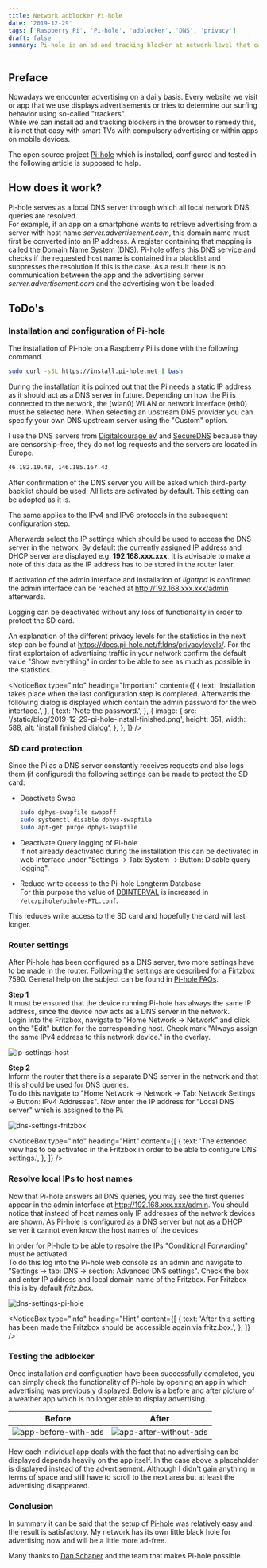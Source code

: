 ```yaml
---
title: Network adblocker Pi-hole
date: '2019-12-29'
tags: ['Raspberry Pi', 'Pi-hole', 'adblocker', 'DNS', 'privacy']
draft: false
summary: Pi-hole is an ad and tracking blocker at network level that can be put into operation with little effort.
---
```


## Preface

Nowadays we encounter advertising on a daily basis. Every website we visit or app that we use displays advertisements or tries to determine our surfing behavior using so-called "trackers".
\
While we can install ad and tracking blockers in the browser to remedy this, it is not that easy with smart TVs with compulsory advertising or within apps on mobile devices.

The open source project [Pi-hole](https://pi-hole.net/) which is installed, configured and tested in the following article is supposed to help.

## How does it work?

Pi-hole serves as a local DNS server through which all local network DNS queries are resolved.
\
For example, if an app on a smartphone wants to retrieve advertising from a server with host name _server.advertisement.com_, this domain name must first be converted into an IP address.
A register containing that mapping is called the Domain Name System (DNS). Pi-hole offers this DNS service and checks if the requested host name is contained in a blacklist and suppresses the resolution if this is the case.
As a result there is no communication between the app and the advertising server _server.advertisement.com_ and the advertising won't be loaded.

## ToDo's

### Installation and configuration of Pi-hole

The installation of Pi-hole on a Raspberry Pi is done with the following command.

```bash
sudo curl -sSL https://install.pi-hole.net | bash
```

During the installation it is pointed out that the Pi needs a static IP address as it should act as a DNS server in future.
Depending on how the Pi is connected to the network, the (wlan0) WLAN or network interface (eth0) must be selected here.
When selecting an upstream DNS provider you can specify your own DNS upstream server using the "Custom" option.

I use the DNS servers from [Digitalcourage eV](https://digitalcourage.de/support/zensurfreier-dns-server) and [SecureDNS](https://securedns.eu/) because they are censorship-free, they do not log requests and the servers are located in Europe.

```bash
46.182.19.48, 146.185.167.43
```

After confirmation of the DNS server you will be asked which third-party backlist should be used. All lists are activated by default. This setting can be adopted as it is.

The same applies to the IPv4 and IPv6 protocols in the subsequent configuration step.

Afterwards select the IP settings which should be used to access the DNS server in the network.
By default the currently assigned IP address and DHCP server are displayed e.g. **192.168.xxx.xxx**.
It is advisable to make a note of this data as the IP address has to be stored in the router later.

If activation of the admin interface and installation of _lighttpd_ is confirmed the admin interface can be reached at http://192.168.xxx.xxx/admin afterwards.

Logging can be deactivated without any loss of functionality in order to protect the SD card.

An explanation of the different privacy levels for the statistics in the next step can be found at https://docs.pi-hole.net/ftldns/privacylevels/.
For the first explortaion of advertising traffic in your network confirm the default value "Show everything" in order to be able to see as much as possible in the statistics.

<NoticeBox
  type="info"
  heading="Important"
  content={[
    {
      text: 'Installation takes place when the last configuration step is completed. Afterwards the following dialog is displayed which contain the admin password for the web interface.',
    },
    {
      text: 'Note the password.',
    },
    {
      image: {
        src: '/static/blog/2019-12-29-pi-hole-install-finished.png',
        height: 351,
        width: 588,
        alt: 'install finished dialog',
      },
    },
  ]}
/>

### SD card protection

Since the Pi as a DNS server constantly receives requests and also logs them (if configured) the following settings can be made to protect the SD card:

- Deactivate Swap

  ```bash
  sudo dphys-swapfile swapoff
  sudo systemctl disable dphys-swapfile
  sudo apt-get purge dphys-swapfile
  ```

- Deactivate Query logging of Pi-hole  
  If not already deactivated during the installation this can be dectivated in web interface under "Settings → Tab: System → Button: Disable query logging".
- Reduce write access to the Pi-hole Longterm Database  
  For this purpose the value of [DBINTERVAL](https://docs.pi-hole.net/ftldns/configfile/#dbinterval) is increased in `/etc/pihole/pihole-FTL.conf`.

This reduces write access to the SD card and hopefully the card will last longer.

### Router settings

After Pi-hole has been configured as a DNS server, two more settings have to be made in the router. Following the settings are described for a Firtzbox 7590.
General help on the subject can be found in [Pi-hole FAQs](https://discourse.pi-hole.net/t/how-do-i-configure-my-devices-to-use-pi-hole-as-their-dns-server/245).

**Step 1**\
It must be ensured that the device running Pi-hole has always the same IP address, since the device now acts as a DNS server in the network.  
Login into the Fritzbox, navigate to "Home Network → Network" and click on the "Edit" button for the corresponding host. Check mark "Always assign the same IPv4 address to this network device." in the overlay.

![ip-settings-host](/static/blog/2019-12-29-dns-fixed-ip.png 'IP configuration dialog')

**Step 2**\
Inform the router that there is a separate DNS server in the network and that this should be used for DNS queries.  
To do this navigate to "Home Network → Network → Tab: Network Settings → Button: IPv4 Addresses".
Now enter the IP address for "Local DNS server" which is assigned to the Pi.

![dns-settings-fritzbox](/static/blog/2019-12-29-dns-fritzbox.png 'DNS configuration dialog')

<NoticeBox
  type="info"
  heading="Hint"
  content={[
    {
      text: 'The extended view has to be activated in the Fritzbox in order to be able to configure DNS settings.',
    },
  ]}
/>

### Resolve local IPs to host names

Now that Pi-hole answers all DNS queries, you may see the first queries appear in the admin interface at http://192.168.xxx.xxx/admin.
You should notice that instead of host names only IP addresses of the network devices are shown.
As Pi-hole is configured as a DNS server but not as a DHCP server it cannot even know the host names of the devices.

In order for Pi-hole to be able to resolve the IPs "Conditional Forwarding" must be activated.\
To do this log into the Pi-hole web console as an admin and navigate to "Settings → tab: DNS → section: Advanced DNS settings".
Check the box and enter IP address and local domain name of the Fritzbox. For Fritzbox this is by default _fritz.box_.

![dns-settings-pi-hole](/static/blog/2019-12-29-pi-hole-local-hostnames.png 'DNS configuration dialog Pi-hole')

<NoticeBox
  type="info"
  heading="Hint"
  content={[
    {
      text: 'After this setting has been made the Fritzbox should be accessible again via fritz.box.',
    },
  ]}
/>

### Testing the adblocker

Once installation and configuration have been successfully completed, you can simply check the functionality of Pi-hole by opening an app in which advertising was previously displayed.
Below is a before and after picture of a weather app which is no longer able to display advertising.

| Before                                                                               | After                                                                                                |
| ------------------------------------------------------------------------------------ | ---------------------------------------------------------------------------------------------------- |
| ![app-before-with-ads](/static/blog/2019-12-29-app-before.PNG 'App before with ads') | ![app-after-without-ads](/static//blog/2019-12-29-app-after.PNG 'App after Pi-hole DNS without ads') |

How each individual app deals with the fact that no advertising can be displayed depends heavily on the app itself. In the case above a placeholder is displayed instead of the advertisement.
Although I didn't gain anything in terms of space and still have to scroll to the next area but at least the advertising disappeared.

### Conclusion

In summary it can be said that the setup of [Pi-hole](https://pi-hole.net/) was relatively easy and the result is satisfactory.
My network has its own little black hole for advertising now and will be a little more ad-free.

Many thanks to [Dan Schaper](https://github.com/dschaper) and the team that makes Pi-hole possible.
